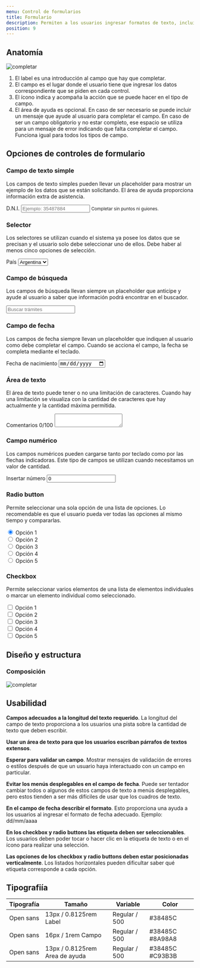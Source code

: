 ```yaml
---
menu: Control de formularios
title: Formulario
description: Permiten a los usuarios ingresar formatos de texto, incluidos números. Se pueden mostrar varias opciones con el campo para comunicar los requisitos de entrada o necesidades especificas.
position: 9
---
```


## Anatomía

 ![completar](/componentes/formulario/anatomia.svg) 

1. El label es una introducción al campo que hay que completar. 
2. El campo es el lugar donde el usuario tiene que ingresar los datos correspondiente que se piden en cada control. 
3. El ícono indica y acompaña la acción que se puede hacer en el tipo de campo. 
4. El área de ayuda es opcional. En caso de ser necesario se puede incluir un mensaje que ayude al usuario para completar el campo. En caso de ser un campo obligatorio y no estar completo, ese espacio se utiliza para un mensaje de error indicando que falta completar el campo. Funciona igual para todos los tipos de campo.

## Opciones de controles de formulario

### Campo de texto simple

Los campos de texto simples pueden llevar un placeholder para mostrar un ejemplo de los datos que se están solicitando. El área de ayuda proporciona información extra de asistencia.

<Row>
<Col items={2}>
<div className="form-wrapper">
  <div className="form-group">
    <label htmlFor="name-input">D.N.I.</label>
    <input type="text" className="form-control" id="name-input" name="name" placeholder="Ejemplo: 35487884" />
    <small className="form-text text-muted">
      Completar sin puntos ni guiones.
    </small>
  </div>
</div>
</Col>
</Row>


### Selector

Los selectores se utilizan cuando el sistema ya posee los datos que se precisan y el usuario solo debe seleccionar uno de ellos. Debe haber al menos cinco opciones de selección.

<Row>
<Col items={2}>
<div className="form-group">
  <label htmlFor="lista-de-seleccion">País</label>
  <select className="custom-select" id="lista-de-seleccion">
    <option>Argentina</option>
    <option>Brasil</option>
    <option>Colombia</option>
    <option>Ecuador</option>
    <option>Peru</option>
  </select>
</div>
</Col>
</Row>

### Campo de búsqueda

Los campos de búsqueda llevan siempre un placeholder que anticipe y ayude al usuario a saber que información podrá encontrar en el buscador.

<Row>
<Col items={2}>
<div className="form-wrapper">
  <div className="form-group">
    <input type="search" className="form-control" id="search-input" name="name" placeholder="Buscar trámites" />
  </div>
</div>
</Col>
</Row>

### Campo de fecha

Los campos de fecha siempre llevan un placeholder que indiquen al usuario como debe completar el campo. Cuando se acciona el campo, la fecha se completa mediante el teclado.

<Row>
<Col items={2}>
<div className="form-wrapper">
  <div className="form-group">
    <label htmlFor="date-input">Fecha de nacimiento</label>
    <input type="date" className="form-control" id="date-input" name="date" aria-describedby="date-help" />
  </div>
</div>
</Col>
</Row>

### Área de texto

El área de texto puede tener o no una limitación de caracteres. Cuando hay una limitación se visualiza con la cantidad de caracteres que hay actualmente y la cantidad máxima permitida.

<Row>
<Col items={2}>
<div className="form-wrapper">
  <div className="form-group">
    <label htmlFor="text-area">Comentarios 0/100</label>
    <textarea className="form-control" id="text-area" rows={3}></textarea>
  </div>
</div>
</Col>
</Row>

### Campo numérico

Los campos numéricos pueden cargarse tanto por teclado como por las flechas indicadoras. Este tipo de campos se utilizan cuando necesitamos un valor de cantidad.

<Row>
<Col items={2}>
<div className="form-wrapper">
  <div className="form-group">
    <label htmlFor="number-input">Insertar número</label>
    <input type="number" className="form-control" id="number-input" name="number" value="0" />
  </div>
</div>
</Col>
</Row>

### Radio button

Permite seleccionar una sola opción de una lista de opciones. Lo recomendable es que el usuario pueda ver todas las opciones al mismo tiempo y compararlas.

<div className="custom-control custom-radio">
  <input className="custom-control-input" type="radio" name="option" id="option-one" value="one" checked  />
  <label className="custom-control-label" htmlFor="option-one">
    Opción 1
  </label>
</div>
<div className="custom-control custom-radio">
  <input className="custom-control-input" type="radio" name="option" id="option-two" value="two" />
  <label className="custom-control-label" htmlFor="option-two">
    Opción 2
  </label>
</div>
<div className="custom-control custom-radio">
  <input className="custom-control-input" type="radio" name="option" id="option-three" value="three" />
  <label className="custom-control-label" htmlFor="option-three">
    Opción 3
  </label>
</div>
<div className="custom-control custom-radio">
  <input className="custom-control-input" type="radio" name="option" id="option-four" value="four" />
  <label className="custom-control-label" htmlFor="option-four">
    Opción 4
  </label>
</div>
<div className="custom-control custom-radio">
  <input className="custom-control-input" type="radio" name="option" id="option-five" value="five" />
  <label className="custom-control-label" htmlFor="option-five">
    Opción 5
  </label>
</div>

### Checkbox

Permite seleccionar varios elementos de una lista de elementos individuales o marcar un elemento individual como seleccionado.

<div className="custom-control custom-checkbox">
  <input className="custom-control-input" type="checkbox" id="skills-one-input" name="skills" value="one" />
  <label className="custom-control-label" htmlFor="skills-one-input">
    Opción 1
  </label>
</div>
<div className="custom-control custom-checkbox">
  <input className="custom-control-input" type="checkbox" id="skills-two-input" name="skills" value="two" />
  <label className="custom-control-label" htmlFor="skills-two-input">
    Opción 2
  </label>
</div>
<div className="custom-control custom-checkbox">
  <input className="custom-control-input" type="checkbox" id="skills-three-input" name="skills" value="three" />
  <label className="custom-control-label" htmlFor="skills-three-input">
    Opción 3
  </label>
</div>
<div className="custom-control custom-checkbox">
  <input className="custom-control-input" type="checkbox" id="skills-four-input" name="skills" value="four" />
  <label className="custom-control-label" htmlFor="skills-four-input">
    Opción 4
  </label>
</div>
<div className="custom-control custom-checkbox">
  <input className="custom-control-input" type="checkbox" id="skills-five-input" name="skills" value="five" />
  <label className="custom-control-label" htmlFor="skills-five-input">
    Opción 5
  </label>
</div>

## Diseño y estructura

### Composición

![completar](/componentes/formulario/composicion.svg) 


## Usabilidad

**Campos adecuados a la longitud del texto requerido**. La longitud del campo de texto proporciona a los usuarios una pista sobre la cantidad de texto que deben escribir. 

**Usar un área de texto para que los usuarios escriban párrafos de textos extensos**. 

**Esperar para validar un campo**. Mostrar mensajes de validación de errores o estilos después de que un usuario haya interactuado con un campo en particular. 

**Evitar los menús desplegables en el campo de fecha**. Puede ser tentador cambiar todos o algunos de estos campos de texto a menús desplegables, pero estos tienden a ser más difíciles de usar que los cuadros de texto. 

**En el campo de fecha describir el formato**. Esto proporciona una ayuda a los usuarios al ingresar el formato de fecha adecuado. Ejemplo: dd/mm/aaaa 

**En los checkbox y radio buttons las etiqueta deben ser seleccionables**. Los usuarios deben poder tocar o hacer clic en la etiqueta de texto o en el ícono para realizar una selección. 

**Las opciones de los checkbox y radio buttons deben estar posicionadas verticalmente**. Los listados horizontales pueden dificultar saber qué etiqueta corresponde a cada opción.

## Tipografiía

| Tipografía | Tamaño                         | Variable       | Color           |
| ---------- | ------------------------------ | -------------- | --------------- |
| Open sans  | 13px / 0.8125rem  Label        | Regular / 500  | #38485C         |
| Open sans  | 16px / 1rem Campo              | Regular / 500  | #38485C #8A98A8 |
| Open sans  | 13px / 0.8125rem Area de ayuda | Regular / 500  | #38485C #C93B3B |
